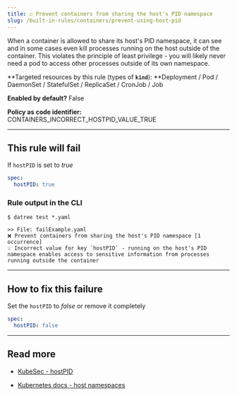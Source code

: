 ```yaml
---
title: ☑️ Prevent containers from sharing the host's PID namespace
slug: /built-in-rules/containers/prevent-using-host-pid
---
```


When a container is allowed to share its host's PID namespace, it can see and in some cases even kill processes running on the host outside of the container. This violates the principle of least privilege - you will likely never need a pod to access other processes outside of its own namespace.

**Targeted resources by this rule (types of **`kind`**): **Deployment / Pod / DaemonSet / StatefulSet / ReplicaSet / CronJob / Job

**Enabled by default?** False

**Policy as code identifier:** CONTAINERS_INCORRECT_HOSTPID_VALUE_TRUE

---

## This rule will fail

If `hostPID` is set to _true_

```yaml
spec:
  hostPID: true
```

### Rule output in the CLI

```none
$ datree test *.yaml

>> File: failExample.yaml
❌ Prevent containers from sharing the host's PID namespace [1 occurrence]
💡 Incorrect value for key `hostPID` - running on the host's PID namespace enables access to sensitive information from processes running outside the container
```

---

## How to fix this failure

Set the `hostPID` to _false_ or remove it completely

```yaml
spec:
  hostPID: false
```

---

## Read more

- [KubeSec - hostPID](https://kubesec.io/basics/spec-hostpid/)

- [Kubernetes docs - host namespaces](https://kubernetes.io/docs/concepts/policy/pod-security-policy/#host-namespaces)
